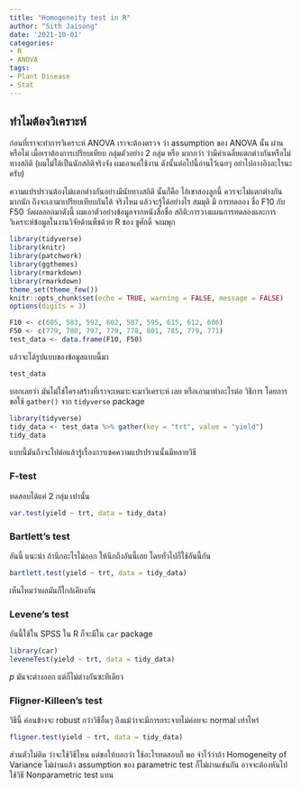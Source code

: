 ```yaml
---
title: "Homogeneity test in R"
author: "Sith Jaisong"
date: '2021-10-01'
categories:
- R
- ANOVA
tags:
- Plant Disease
- Stat
---
```


## ทำไมต้องวิเคราะห์

ก่อนที่เราจะทำการวิเคราะห์ ANOVA เราจะต้องตรวจ ว่า assumption ของ ANOVA นั้น ผ่านหรือไม่ เมื่อเราต้องการเปรียบเทียบ กลุ่มตัวอย่าง 2 กลุ่ม หรือ มากกว่า ว่ามีค่าเฉลี่ยแตกต่างกันหรือไม่ทางสถิติ (ผมไม่ได้เป็นนักสถิติจริงจัง ผมเอาแค่ใช้งาน ดังนั้นต่อไปนี้อ่านไว้เฉยๆ อย่าไปอางอิงอะไรนะครับ)

ความแปรปรวนต้องไม่แตกต่างกันอย่างมีนัยทางสถิติ นั้นก็คือ ไอ้เขาสองลูกนี้ ควรจะไม่แตกต่างกันมากนัก ถึงจะเอามาเปรียบเทียบกันได้ จริงไหม แล้วจะรู้ได้อย่างไร สมมุติ มี การทดลอง ชื่อ F10 กับ F50 วัดผลออกมาดังนี้ ผมเอาตัวอย่างข้อมูลจากหนังสือชื่อ สถิติ:การวางแผนการทดลองและการวิเคราะห์ข้อมูลในงานวิจัยด้านพืชด้วย R ของ ชูศักดิ์ จอมพุก

```r
library(tidyverse)
library(knitr)
library(patchwork)
library(ggthemes)
library(rmarkdown)
library(rmarkdown)
theme_set(theme_few())
knitr::opts_chunk$set(echo = TRUE, warning = FALSE, message = FALSE)
options(digits = 3)
```

```r
F10 <- c(605, 583, 592, 602, 587, 595, 615, 612, 606)
F50 <- c(779, 780, 797, 779, 778, 801, 785, 779, 771)
test_data <- data.frame(F10, F50)
```

แล้วจะได้รูปแบบของข้อมูลแบบนี้มา

```r
test_data
```

บอกเลยว่า มันไม่ใช่โครงสร้างที่เราจะเหมาะจะมาวิเคราะห์ เลย หรือเอามาทำอะไรต่อ วิธีการ โดยการขอใช้ `gather()` จาก `tidyverse` package

```r
library(tidyverse)
tidy_data <- test_data %>% gather(key = "trt", value = "yield")
tidy_data
```

แบบนี้มันถึงจะไปต่อแล้วรู้เรื่องการเชคความแปรปรวนนั้นมีหลายวิธี

### F-test

ทดสอบได้แค่ 2 กลุ่ม เท่านั้น

```r
var.test(yield ~ trt, data = tidy_data)
```

### Bartlett's test

อันนี้ แนะนำ ถ้านึกอะไรไม่ออก ให้นึกถึงอันนี้เลย โดยทั่วไปก็ใช้อันนี้กัน

```r
bartlett.test(yield ~ trt, data = tidy_data)
```

เห็นไหมว่าผลมันก็ใกล้เคียงกัน

### Levene's test

อันนี้ใช้ใน SPSS ใน R ก็จะมีใน `car` package

```r
library(car)
leveneTest(yield ~ trt, data = tidy_data)
```

*p* มันจะต่างออก แต่ก็ไม่ต่างกันซะทีเดียว

### Fligner-Killeen's test

วิธีนี้ ค่อนข้างจะ robust กว่าวิธีอื่นๆ ถึงแม้ว่าจะมีการกระจายไม่ค่อยจะ normal เท่าไหร่

```r
fligner.test(yield ~ trt, data = tidy_data)
```

ส่วนตัวไม่ติด ว่าจะใช้วิธีไหน แต่ขอให้บอกว่า ใช้อะไรทดสอบก็ พอ จำไว้ว่าถ้า Homogeneity of Variance ไม่ผ่านแล้ว assumption ของ parametric test ก็ไม่ผ่านเช่นกัน อาจจะต้องหันไปใช้วิธี Nonparametric test แทน
